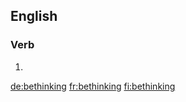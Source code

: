 ==English==

===Verb===
{{head|en|present participle}}

# {{present participle of|bethink|lang=en}}

[[de:bethinking]]
[[fr:bethinking]]
[[fi:bethinking]]